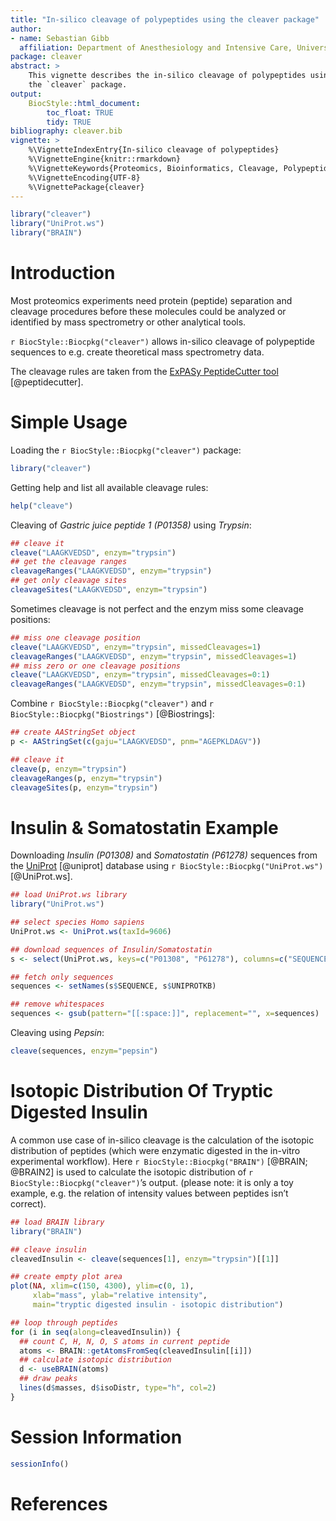 ```yaml
---
title: "In-silico cleavage of polypeptides using the cleaver package"
author:
- name: Sebastian Gibb
  affiliation: Department of Anesthesiology and Intensive Care, University Medicine Greifswald, Germany.
package: cleaver
abstract: >
    This vignette describes the in-silico cleavage of polypeptides using
    the `cleaver` package.
output:
    BiocStyle::html_document:
        toc_float: TRUE
        tidy: TRUE
bibliography: cleaver.bib
vignette: >
    %\VignetteIndexEntry{In-silico cleavage of polypeptides}
    %\VignetteEngine{knitr::rmarkdown}
    %\VignetteKeywords{Proteomics, Bioinformatics, Cleavage, Polypeptides}
    %\VignetteEncoding{UTF-8}
    %\VignettePackage{cleaver}
---
```


```r
library("cleaver")
library("UniProt.ws")
library("BRAIN")
```

# Introduction

Most proteomics experiments need protein (peptide) separation and cleavage
procedures before these molecules could be analyzed or identified
by mass spectrometry or other analytical tools.

`r BiocStyle::Biocpkg("cleaver")` allows in-silico cleavage of polypeptide
sequences to e.g. create theoretical mass spectrometry data.

The cleavage rules are taken from the
[ExPASy PeptideCutter tool](https://web.expasy.org/peptide_cutter/peptidecutter_enzymes.html)
[@peptidecutter].

# Simple Usage

Loading the `r BiocStyle::Biocpkg("cleaver")` package:
```r
library("cleaver")
```

Getting help and list all available cleavage rules:
```r
help("cleave")
```

Cleaving of *Gastric juice peptide 1 (P01358)* using *Trypsin*:
```r
## cleave it
cleave("LAAGKVEDSD", enzym="trypsin")
## get the cleavage ranges
cleavageRanges("LAAGKVEDSD", enzym="trypsin")
## get only cleavage sites
cleavageSites("LAAGKVEDSD", enzym="trypsin")
```

Sometimes cleavage is not perfect and the enzym miss some cleavage positions:
```r
## miss one cleavage position
cleave("LAAGKVEDSD", enzym="trypsin", missedCleavages=1)
cleavageRanges("LAAGKVEDSD", enzym="trypsin", missedCleavages=1)
## miss zero or one cleavage positions
cleave("LAAGKVEDSD", enzym="trypsin", missedCleavages=0:1)
cleavageRanges("LAAGKVEDSD", enzym="trypsin", missedCleavages=0:1)
```

Combine `r BiocStyle::Biocpkg("cleaver")` and
`r BiocStyle::Biocpkg("Biostrings")` [@Biostrings]:
```r
## create AAStringSet object
p <- AAStringSet(c(gaju="LAAGKVEDSD", pnm="AGEPKLDAGV"))

## cleave it
cleave(p, enzym="trypsin")
cleavageRanges(p, enzym="trypsin")
cleavageSites(p, enzym="trypsin")
```

# Insulin \& Somatostatin Example

Downloading *Insulin (P01308)* and *Somatostatin (P61278)* sequences
from the [UniProt](http://www.uniprot.org) [@uniprot] database using
`r BiocStyle::Biocpkg("UniProt.ws")` [@UniProt.ws].
```r
## load UniProt.ws library
library("UniProt.ws")

## select species Homo sapiens
UniProt.ws <- UniProt.ws(taxId=9606)

## download sequences of Insulin/Somatostatin
s <- select(UniProt.ws, keys=c("P01308", "P61278"), columns=c("SEQUENCE"))

## fetch only sequences
sequences <- setNames(s$SEQUENCE, s$UNIPROTKB)

## remove whitespaces
sequences <- gsub(pattern="[[:space:]]", replacement="", x=sequences)
```

Cleaving using *Pepsin*:
```r
cleave(sequences, enzym="pepsin")
```

# Isotopic Distribution Of Tryptic Digested Insulin

A common use case of in-silico cleavage is the calculation of the
isotopic distribution of peptides (which were enzymatic digested in the
in-vitro experimental workflow). Here
`r BiocStyle::Biocpkg("BRAIN")` [@BRAIN; @BRAIN2] is used to calculate
the isotopic distribution of `r BiocStyle::Biocpkg("cleaver")`'s output.
(please note: it is only a toy example, e.g. the relation of intensity values
between peptides isn't correct).
```r
## load BRAIN library
library("BRAIN")

## cleave insulin
cleavedInsulin <- cleave(sequences[1], enzym="trypsin")[[1]]

## create empty plot area
plot(NA, xlim=c(150, 4300), ylim=c(0, 1),
     xlab="mass", ylab="relative intensity",
     main="tryptic digested insulin - isotopic distribution")

## loop through peptides
for (i in seq(along=cleavedInsulin)) {
  ## count C, H, N, O, S atoms in current peptide
  atoms <- BRAIN::getAtomsFromSeq(cleavedInsulin[[i]])
  ## calculate isotopic distribution
  d <- useBRAIN(atoms)
  ## draw peaks
  lines(d$masses, d$isoDistr, type="h", col=2)
}
```

# Session Information

```r
sessionInfo()
```

# References
